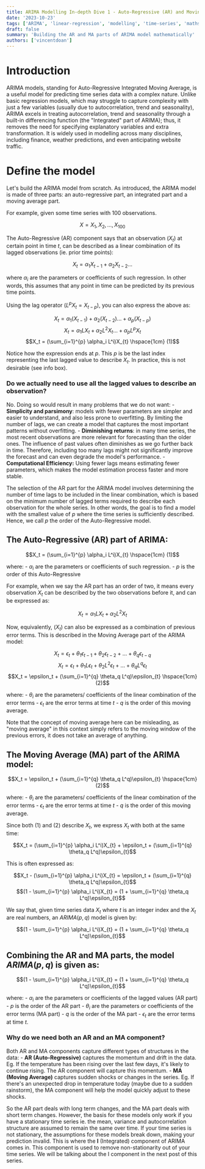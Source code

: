 ```yaml
---
title: ARIMA Modelling In-depth Dive 1 - Auto-Regressive (AR) and Moving Average (MA)
date: '2023-10-23'
tags: ['ARIMA', 'linear-regression', 'modelling', 'time-series', 'maths', 'in-depth']
draft: false
summary: 'Building the AR and MA parts of ARIMA model mathematically'
authors: ['vincentdoan']
---
```


# Introduction
ARIMA models, standing for Auto-Regressive Integrated Moving Average, is a useful model for predicting time series data with a complex nature. Unlike basic regression models, which may struggle to capture complexity with just a few variables (usually due to autocorrelation, trend and seasonality), ARIMA excels in treating autocorrelation, trend and seasonality through a built-in differencing function (the "Integrated" part of ARIMA); thus, it removes the need for specifying explanatory variables and extra transformation. It is widely used in modelling across many disciplines, including finance, weather predictions, and even anticipating website traffic. 
# Define the model
Let's build the ARIMA model from scratch. As introduced, the ARIMA model is made of three parts: an auto-regressive part, an integrated part and a moving average part. 

For example, given some time series with 100 observations. 

$$X = X_1, X_2, ..., X_{100}$$


The Auto-Regressive (AR) component says that an observation $(X_t)$ at certain point in time $t$, can be described as a linear combination of its lagged observations (ie. prior time points): 

$$X_t = \alpha_1 X_{t-1} + \alpha_2 X_{t-2} ...$$

where $\alpha_i$ are the parameters or coefficients of such regression. 
In other words, this assumes that any point in time can be predicted by its previous time points. 

Using the lag operator ($L^pX_t = X_{t-p}$), you can also express the above as: 


$$X_t = \alpha_1 (X_{t-1}) + \alpha_2 (X_{t-2}) ... + \alpha_{p} (X_{t-p})$$
$$X_t = \alpha_1 LX_{t} + \alpha_2 L^2X_{t} ... + \alpha_{p} L^{p}X_{t}$$
$$X_t = (\sum_{i=1}^{p} \alpha_i L^i)X_{t} \hspace{1cm} (1)$$


Notice how the expression ends at $p$. This $p$ is be the last index representing the last lagged value to describe $X_t$. In practice, this is not desirable (see info box). 

### Do we actually need to use all the lagged values to describe an observation?
No. Doing so would result in many problems that we do not want: 
    - **Simplicity and parsimony**: models with fewer parameters are simpler and easier to understand, and also less prone to overfitting. By limiting the number of lags, we can create a model that captures the most important patterns without overfitting. 
    - **Diminishing returns**: in many time series, the most recent observations are more relevant for forecasting than the older ones. The influence of past values often diminishes as we go further back in time. Therefore, including too many lags might not significantly improve the forecast and can even degrade the model's performance. 
    - **Computational Efficiency:** Using fewer lags means estimating fewer parameters, which makes the model estimation process faster and more stable.

The selection of the AR part for the ARIMA model involves determining the number of time lags to be included in the linear combination, which is based on the minimum number of lagged terms required to describe each observation for the whole series. In other words, the goal is to find a model with the smallest value of $p$ where the time series is sufficiently described. Hence, we call $p$ the order of the Auto-Regressive model. 

## The Auto-Regressive (AR) part of ARIMA:


$$X_t = (\sum_{i=1}^{p} \alpha_i L^i)X_{t} \hspace{1cm} (1)$$


where:
    - $\alpha_i$ are the parameters or coefficients of such regression. 
    - $p$ is the order of this Auto-Regressive 

For example, when we say the AR part has an order of two, it means every observation $X_t$ can be described by the two observations before it, and can be expressed as: 


$$X_t = \alpha_1 LX_{t} + \alpha_2 L^2X_{t}$$


Now, equivalently, $(X_t)$ can also be expressed as a combination of previous error terms. This is described in the Moving Average part of the ARIMA model:


$$X_t = \epsilon_t + \theta_1\epsilon_{t-1} + \theta_2\epsilon_{t-2} + ... + \theta_q \epsilon_{t-q}$$
$$X_t = \epsilon_t + \theta_1 L \epsilon_{t} + \theta_2 L^2\epsilon_{t} + ... + \theta_q L^q \epsilon_{t}$$
$$X_t = \epsilon_t + (\sum_{i=1}^{q} \theta_q L^q)\epsilon_{t} \hspace{1cm} (2)$$


where:
    - $\theta_i$ are the parameters/ coefficients of the linear combination of the error terms
    - $\epsilon_t$ are the error terms at time $t$
    - $q$ is the order of this moving average. 

Note that the concept of moving average here can be misleading, as "moving average" in this context simply refers to the moving window of the previous errors, it does not take an average of anything. 

## The Moving Average (MA) part of the ARIMA model:


$$X_t = \epsilon_t + (\sum_{i=1}^{q} \theta_q L^q)\epsilon_{t} \hspace{1cm} (2)$$


where:
    - $\theta_i$ are the parameters/ coefficients of the linear combination of the error terms
    - $\epsilon_t$ are the error terms at time $t$
    - $q$ is the order of this moving average. 

Since both (1) and (2) describe $X_t$, we express $X_t$ with both at the same time:


$$X_t = (\sum_{i=1}^{p} \alpha_i L^i)X_{t} + \epsilon_t + (\sum_{i=1}^{q} \theta_q L^q)\epsilon_{t}$$


This is often expressed as: 


$$X_t - (\sum_{i=1}^{p} \alpha_i L^i)X_{t} = \epsilon_t + (\sum_{i=1}^{q} \theta_q L^q)\epsilon_{t}$$
$$(1 - \sum_{i=1}^{p} \alpha_i L^i)X_{t} = (1 + \sum_{i=1}^{q} \theta_q L^q)\epsilon_{t}$$


We say that, given time series data $X_t$ where $t$ is an integer index and the $X_t$ are real numbers, an $ARIMA(p,q)$ model is given by: 


$$(1 - \sum_{i=1}^{p} \alpha_i L^i)X_{t} = (1 + \sum_{i=1}^{q} \theta_q L^q)\epsilon_{t}$$


## Combining the AR and MA parts, the model $ARIMA(p,q)$ is given as: 


$$(1 - \sum_{i=1}^{p} \alpha_i L^i)X_{t} = (1 + \sum_{i=1}^{q} \theta_q L^q)\epsilon_{t}$$


where:
    - $\alpha_i$ are the parameters or coefficients of the lagged values (AR part)
    - $p$ is the order of the AR part
    - $\theta_i$ are the parameters or coefficients of the error terms (MA part)
    - $q$ is the order of the MA part
    - $\epsilon_t$ are the error terms at time $t$. 


### Why do we need both an AR and an MA component?
Both AR and MA components capture different types of structures in the data:
    - **AR (Auto-Regressive)** captures the momentum and drift in the data. Eg. If the temperature has been rising over the last few days, it's likely to continue rising. The AR component will capture this momentum.
    - **MA (Moving Average)** captures sudden shocks or changes in the series. Eg. If there's an unexpected drop in temperature today (maybe due to a sudden rainstorm), the MA component will help the model quickly adjust to these shocks.

So the AR part deals with long term changes, and the MA part deals with short term changes. However, the basis for these models only work if you have a stationary time series ie. the mean, variance and autocorrelation structure are assumed to remain the same over time. 
If your time series is not stationary, the assumptions for these models break down, making your prediction invalid. This is where the **I** (Integrated) component of ARIMA comes in. This component is used to remove non-stationarity out of your time series.  We will be talking about the I component in the next post of this series. 


